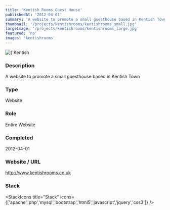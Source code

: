 ```yaml
---
title: 'Kentish Rooms Guest House'
publishedAt: '2012-04-01'
summary: 'A website to promote a small guesthouse based in Kentish Town'
thumbnail: '/projects/kentishrooms/kentishrooms_small.jpg'
largeImage: '/projects/kentishrooms/kentishrooms_large.jpg'
featured: 'no'
images: 'kentishrooms'
---
```


<div className="relative w-full h-[400px] sm:h-[600px] md:h-[760px] lg:h-[920px]">
  <Image
    alt={'Kentish Rooms Guest House'}
    src={'/projects/kentishrooms/kentishrooms.jpg'}
    sizes="(max-width: 640px) 100%, 100%"
    fill={true}
    priority
    style={{
      objectFit: 'contain'
    }}
  />
</div>

### Description

A website to promote a small guesthouse based in Kentish Town


### Type

Website

### Role

Entire Website

### Completed
2012-04-01

### Website / URL
http://www.kentishrooms.co.uk


### Stack

<StackIcons
  title="Stack"
  icons={['apache','php','mysql','bootstrap','html5','javascript','jquery','css3']}
  />
